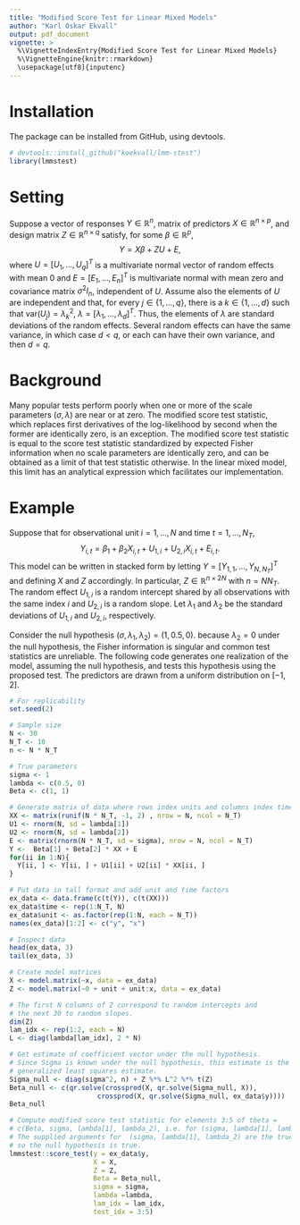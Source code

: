 ```yaml
---
title: "Modified Score Test for Linear Mixed Models"
author: "Karl Oskar Ekvall"
output: pdf_document
vignette: >
  %\VignetteIndexEntry{Modified Score Test for Linear Mixed Models}
  %\VignetteEngine{knitr::rmarkdown}
  \usepackage[utf8]{inputenc}
---
```


# Installation

The package can be installed from GitHub, using devtools.

```r
# devtools::install_github("koekvall/lmm-stest")
library(lmmstest)
```


# Setting

Suppose a vector of responses $Y\in \mathbb{R}^n$, matrix of predictors $X\in
\mathbb{R}^{n\times p}$, and design matrix $Z \in \mathbb{R}^{n\times q}$
satisfy, for some $\beta \in \mathbb{R}^p$,
$$
  Y = X\beta + ZU + E,
$$
where $U = [U_1, \dots, U_q]^T$ is a multivariate normal vector of random
effects with mean 0 and $E = [E_1, \dots, E_n]^T$ is multivariate normal with
mean zero and covariance matrix $\sigma^2 I_n$, independent of $U$. Assume also
the elements of $U$ are independent and that, for every $j \in \{1, \dots, q\}$,
there is a $k \in \{1, \dots, d\}$ such that $\mathrm{var}(U_j) = \lambda_k^2$,
$\lambda = [\lambda_1, \dots, \lambda_d]^T$. Thus, the elements of $\lambda$ are
standard deviations of the random effects. Several random effects can have the
same variance, in which case $d < q$, or each can have their own variance, and
then $d = q$.

# Background

Many popular tests perform poorly when one or more of the scale parameters
$(\sigma, \lambda)$ are near or at zero. The modified score test statistic,
which replaces first derivatives of the log-likelihood by second when the former
are identically zero, is an exception. The modified score test statistic is
equal to the score test statistic standardized by expected Fisher information
when no scale parameters are identically zero, and can be obtained as a limit
of that test statistic otherwise. In the linear mixed model, this limit has an
analytical expression which facilitates our implementation.

# Example

Suppose that for observational unit $i = 1, \dots, N$ and time
$t = 1, \dots, N_T$,
$$
  Y_{i, t} = \beta_1 + \beta_2 X_{i, t} + U_{1, i} + U_{2, i} X_{i, t} + E_{i, t}.
$$
This model can be written in stacked form by letting $Y = [Y_{1, 1}, \dots,
Y_{N, N_T}]^T$ and defining $X$ and $Z$ accordingly. In particular, $Z \in
\mathbb{R}^{n \times 2N}$ with $n = NN_T$. The random effect $U_{1, i}$ is a
random intercept shared by all observations with the same index $i$ and $U_{2,
i}$ is a random slope. Let $\lambda_1$ and $\lambda_{2}$ be the standard
deviations of $U_{1, i}$ and $U_{2, i}$, respectively.

Consider the null hypothesis $(\sigma, \lambda_1, \lambda_2) = (1, 0.5, 0)$.
because $\lambda_2 = 0$ under the null hypothesis, the Fisher information is
singular and common test statistics are unreliable. The following code generates
one realization of the model, assuming the null hypothesis, and tests this
hypothesis using the proposed test. The predictors are drawn from a uniform
distribution on $[-1, 2]$.

```r
# For replicability
set.seed(2)

# Sample size
N <- 30
N_T <- 10
n <- N * N_T

# True parameters
sigma <- 1
lambda <- c(0.5, 0)
Beta <- c(1, 1)

# Generate matrix of data where rows index units and columns index time
XX <- matrix(runif(N * N_T, -1, 2) , nrow = N, ncol = N_T)
U1 <- rnorm(N, sd = lambda[1])
U2 <- rnorm(N, sd = lambda[2])
E <- matrix(rnorm(N * N_T, sd = sigma), nrow = N, ncol = N_T)
Y <-  Beta[1] + Beta[2] * XX + E
for(ii in 1:N){
  Y[ii, ] <- Y[ii, ] + U1[ii] + U2[ii] * XX[ii, ]
}

# Put data in tall format and add unit and time factors
ex_data <- data.frame(c(t(Y)), c(t(XX)))
ex_data$time <- rep(1:N_T, N)
ex_data$unit <- as.factor(rep(1:N, each = N_T))
names(ex_data)[1:2] <- c("y", "x")

# Inspect data
head(ex_data, 3)
tail(ex_data, 3)

# Create model matrices
X <- model.matrix(~x, data = ex_data)
Z <- model.matrix(~0 + unit + unit:x, data = ex_data)

# The first N columns of Z correspond to random intercepts and
# the next 30 to random slopes.
dim(Z)
lam_idx <- rep(1:2, each = N)
L <- diag(lambda[lam_idx], 2 * N)

# Get estimate of coefficient vector under the null hypothesis.
# Since Sigma is known under the null hypothesis, this estimate is the
# generalized least squares estimate.
Sigma_null <- diag(sigma^2, n) + Z %*% L^2 %*% t(Z)
Beta_null <- c(qr.solve(crossprod(X, qr.solve(Sigma_null, X)),
                      crossprod(X, qr.solve(Sigma_null, ex_data$y))))
Beta_null

# Compute modified score test statistic for elements 3:5 of theta =
# c(Beta, sigma, lambda[1], lambda_2), i.e. for (sigma, lambda[1], lambda_2).
# The supplied arguments for  (sigma, lambda[1], lambda_2) are the true values,
# so the null hypothesis is true.
lmmstest::score_test(y = ex_data$y,
                     X = X,
                     Z = Z,
                     Beta = Beta_null,
                     sigma = sigma,
                     lambda =lambda,
                     lam_idx = lam_idx,
                     test_idx = 3:5)
```
